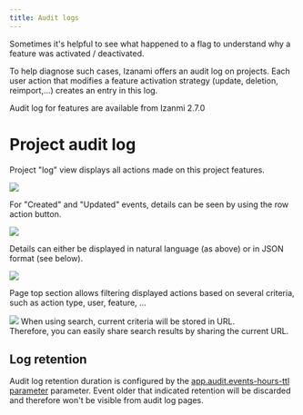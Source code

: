 ```yaml
---
title: Audit logs
---
```





Sometimes it's helpful to see what happened to a flag to understand why a feature was activated / deactivated.

To help diagnose such cases, Izanami offers an audit log on projects. Each user action that modifies a feature activation strategy (update, deletion, reimport,...) creates an entry in this log.

<Note>Audit log for features are available from Izanmi 2.7.0</Note>


# Project audit log

Project "log" view displays all actions made on this project features.

<img src={logTable} />

For "Created" and "Updated" events, details can be seen by using the row action button.

<img src={naturalLanguage} />

Details can either be displayed in natural language (as above) or in JSON format (see below).

<img src={jsonDiff} />

Page top section allows filtering displayed actions based on several criteria, such as action type, user, feature, ...

<img src={searchForm} />


<Note>
When using search, current criteria will be stored in URL.<br/>
Therefore, you can easily share search results by sharing the current URL.
</Note>

## Log retention

Audit log retention duration is configured by the [app.audit.events-hours-ttl parameter](./configuration#Audit) parameter.
Event older that indicated retention will be discarded and therefore won't be visible from audit log pages.
